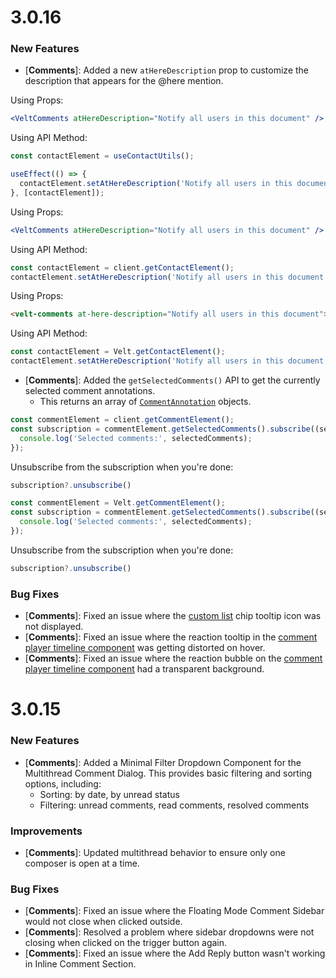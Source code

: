 # 3.0.16


### New Features
- [**Comments**]: Added a new `atHereDescription` prop to customize the description that appears for the @here mention.
<Tabs>
<Tab title="React / Next.js with Hooks">

Using Props:
```jsx
<VeltComments atHereDescription="Notify all users in this document" />
```

Using API Method:
```jsx
const contactElement = useContactUtils();

useEffect(() => {
  contactElement.setAtHereDescription('Notify all users in this document');
}, [contactElement]);
```
</Tab>

<Tab title="React / Next.js">

Using Props:
```jsx
<VeltComments atHereDescription="Notify all users in this document" />
```

Using API Method:
```jsx
const contactElement = client.getContactElement();
contactElement.setAtHereDescription('Notify all users in this document');
```
</Tab>

<Tab title="Other Frameworks">

Using Props:
```html
<velt-comments at-here-description="Notify all users in this document"></velt-comments>
```

Using API Method:
```javascript
const contactElement = Velt.getContactElement();
contactElement.setAtHereDescription('Notify all users in this document');
```
</Tab>
</Tabs>

- [**Comments**]: Added the `getSelectedComments()` API to get the currently selected comment annotations.
  - This returns an array of [`CommentAnnotation`](/api-reference/models/CommentAnnotation) objects.

<Tabs>
<Tab title="React / Next.js">

```jsx
const commentElement = client.getCommentElement();
const subscription = commentElement.getSelectedComments().subscribe((selectedComments) => {
  console.log('Selected comments:', selectedComments);
});

```

Unsubscribe from the subscription when you're done:
```jsx
subscription?.unsubscribe()

```

</Tab>

<Tab title="Other Frameworks">

```js
const commentElement = Velt.getCommentElement();
const subscription = commentElement.getSelectedComments().subscribe((selectedComments) => {
  console.log('Selected comments:', selectedComments);
});
```

Unsubscribe from the subscription when you're done:
```js
subscription?.unsubscribe()
```

</Tab>
</Tabs>


### Bug Fixes
- [**Comments**]: Fixed an issue where the [custom list](/async-collaboration/comments/customize-behavior/custom-lists#1-add-custom-lists-on-comment-annotation) chip tooltip icon was not displayed.
- [**Comments**]: Fixed an issue where the reaction tooltip in the [comment player timeline component](/async-collaboration/comments/setup/video-player-setup/custom-video-player-setup) was getting distorted on hover.
- [**Comments**]: Fixed an issue where the reaction bubble on the [comment player timeline component](/async-collaboration/comments/setup/video-player-setup/custom-video-player-setup) had a transparent background.



# 3.0.15

### New Features
- [**Comments**]: Added a Minimal Filter Dropdown Component for the Multithread Comment Dialog. This provides basic filtering and sorting options, including:
  - Sorting: by date, by unread status
  - Filtering: unread comments, read comments, resolved comments

### Improvements
- [**Comments**]: Updated multithread behavior to ensure only one composer is open at a time.

### Bug Fixes
- [**Comments**]: Fixed an issue where the Floating Mode Comment Sidebar would not close when clicked outside.
- [**Comments**]: Resolved a problem where sidebar dropdowns were not closing when clicked on the trigger button again.
- [**Comments**]: Fixed an issue where the Add Reply button wasn't working in Inline Comment Section.